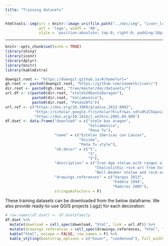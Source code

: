 ```yaml
---
title: "Training datasets"
---
```


```r
htmltools::img(src = knitr::image_uri(file.path("../doc/img", "iconr_logo.png")),
               alt = 'logo', width = '90',
               style = 'position:absolute; top:0; right:0; padding:10px;')
```

---

```r
knitr::opts_chunk$set(echo = TRUE)
library(shiny)
library(iconr)
library(dplyr)
library(knitr)
library(kableExtra)

downgit.root <- "https://downgit.github.io/#/home?url="
gh.root <- paste0(downgit.root, "https://github.com/zoometh/iconr/")
dir.root <- paste0(gh.root, "tree/master/doc/datasets/")
url.df <- c(paste0(dir.root, "stele%20bas%20aragon"),
            paste0(dir.root, "Valcamonica"),
            paste0(dir.root, "Pena%20Tu"))
url.ref <- c("https://doi.org/10.3989/gladius.2013.0002",
             "https://scholar.google.fr/scholar?hl=fr&as_sdt=0%2C5&q=Le+Pietre+degli+Dei%2C+menhir+e+stele+dell%27Eta+del+Rame+in+Valcamonica+e+Valtellina&btnG=",
             "https://doi.org/10.1016/j.anthro.2005.09.009")
df.dset <- data.frame("download" = c("stele bas aragon",
                                     "Valcamonica",
                                     "Pena Tu"),
                      "name" = c("Estelas Ibericas con Lanzas",
                                 "Ossimo",
                                 "Peña Tu style"),
                      "nb.decor" = c("5",
                                     "3",
                                     "5"),
                      "description" = c("Iron Age stelae with ranges of spears, writings, etc.",
                                        "Chalcolithic rock-art from Ossimo, Valcamonica",
                                        "Bell-Beaker stelae and rock-art"),
                      "drawings.references" = c("Vargas 2013",
                                                "Fedele 1994",
                                                "Ramírez 2005"),
                      stringsAsFactors = F)
```


These training datasets can be downloaded from the below dataframe. We also provide ready-to-use QGIS projects (.qgz) for each decoration:

```r
# row.names(df.dset) <- df.dset$family
df.dset %>% 
  mutate(download = cell_spec(download, "html", link = url.df)) %>%
  mutate(drawings.references = cell_spec(drawings.references, "html", link = url.ref)) %>%
  kable("html", escape = FALSE, row.names = F) %>%
  kable_styling(bootstrap_options = c("hover", "condensed"), full_width = F)
```
